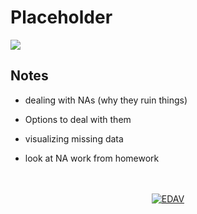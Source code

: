 # Placeholder {#placeholder}

![](images/banners/banners_placeholder_missing_data.png)

## Notes

- dealing with NAs (why they ruin things)
- Options to deal with them
- visualizing missing data

- look at NA work from homework









<!-- Footer -->
<center>
</br></br>
[![EDAV](images/icons/edav_resource_small.png)](index.html)
</br></br>
</center>